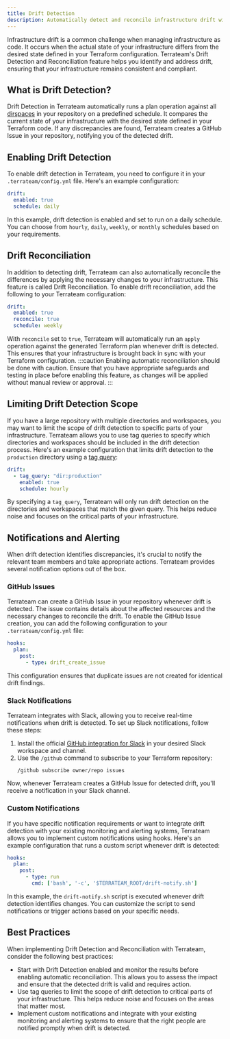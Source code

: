 ```yaml
---
title: Drift Detection
description: Automatically detect and reconcile infrastructure drift with Terrateam
---
```



Infrastructure drift is a common challenge when managing infrastructure as code. It occurs when the actual state of your infrastructure differs from the desired state defined in your Terraform configuration. Terrateam's Drift Detection and Reconciliation feature helps you identify and address drift, ensuring that your infrastructure remains consistent and compliant.

## What is Drift Detection?
Drift Detection in Terrateam automatically runs a plan operation against all [dirspaces](/getting-started/concepts#dirspace) in your repository on a predefined schedule. It compares the current state of your infrastructure with the desired state defined in your Terraform code. If any discrepancies are found, Terrateam creates a GitHub Issue in your repository, notifying you of the detected drift.

## Enabling Drift Detection
To enable drift detection in Terrateam, you need to configure it in your `.terrateam/config.yml` file. Here's an example configuration:
```yaml
drift:
  enabled: true
  schedule: daily
```
In this example, drift detection is enabled and set to run on a daily schedule. You can choose from `hourly`, `daily`, `weekly`, or `monthly` schedules based on your requirements.

## Drift Reconciliation
In addition to detecting drift, Terrateam can also automatically reconcile the differences by applying the necessary changes to your infrastructure. This feature is called Drift Reconciliation.
To enable drift reconciliation, add the following to your Terrateam configuration:
```yaml
drift:
  enabled: true
  reconcile: true
  schedule: weekly
```
With `reconcile` set to `true`, Terrateam will automatically run an `apply` operation against the generated Terraform plan whenever drift is detected. This ensures that your infrastructure is brought back in sync with your Terraform configuration.
:::caution
Enabling automatic reconciliation should be done with caution. Ensure that you have appropriate safeguards and testing in place before enabling this feature, as changes will be applied without manual review or approval.
:::

## Limiting Drift Detection Scope
If you have a large repository with multiple directories and workspaces, you may want to limit the scope of drift detection to specific parts of your infrastructure. Terrateam allows you to use tag queries to specify which directories and workspaces should be included in the drift detection process.
Here's an example configuration that limits drift detection to the `production` directory using a [tag query](/advanced-workflows/tags/):
```yaml
drift:
  - tag_query: "dir:production"
    enabled: true
    schedule: hourly
```
By specifying a `tag_query`, Terrateam will only run drift detection on the directories and workspaces that match the given query. This helps reduce noise and focuses on the critical parts of your infrastructure.

## Notifications and Alerting
When drift detection identifies discrepancies, it's crucial to notify the relevant team members and take appropriate actions. Terrateam provides several notification options out of the box.

### GitHub Issues
Terrateam can create a GitHub Issue in your repository whenever drift is detected. The issue contains details about the affected resources and the necessary changes to reconcile the drift.
To enable the GitHub Issue creation, you can add the following configuration to your `.terrateam/config.yml` file:
```yaml
hooks:
  plan:
    post:
      - type: drift_create_issue
```
This configuration ensures that duplicate issues are not created for identical drift findings.

### Slack Notifications
Terrateam integrates with Slack, allowing you to receive real-time notifications when drift is detected. To set up Slack notifications, follow these steps:
1. Install the official [GitHub integration for Slack](https://github.com/integrations/slack) in your desired Slack workspace and channel.
2. Use the `/github` command to subscribe to your Terraform repository:
   ```
   /github subscribe owner/repo issues
   ```
Now, whenever Terrateam creates a GitHub Issue for detected drift, you'll receive a notification in your Slack channel.

### Custom Notifications
If you have specific notification requirements or want to integrate drift detection with your existing monitoring and alerting systems, Terrateam allows you to implement custom notifications using hooks.
Here's an example configuration that runs a custom script whenever drift is detected:
```yaml
hooks:
  plan:
    post:
      - type: run
        cmd: ['bash', '-c', '$TERRATEAM_ROOT/drift-notify.sh']
```
In this example, the `drift-notify.sh` script is executed whenever drift detection identifies changes. You can customize the script to send notifications or trigger actions based on your specific needs.

## Best Practices
When implementing Drift Detection and Reconciliation with Terrateam, consider the following best practices:
- Start with Drift Detection enabled and monitor the results before enabling automatic reconciliation. This allows you to assess the impact and ensure that the detected drift is valid and requires action.
- Use tag queries to limit the scope of drift detection to critical parts of your infrastructure. This helps reduce noise and focuses on the areas that matter most.
- Implement custom notifications and integrate with your existing monitoring and alerting systems to ensure that the right people are notified promptly when drift is detected.
